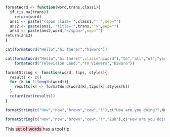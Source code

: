 ```r

formatWord <- function(word,trans,class1){
  if (is.na(trans))
    return(word)
  ans1 <- paste("<span class='",class1,"' ",sep="")
  ans2 <- paste(ans1, "title='",trans,"'>",sep="")
  ans3 <- paste(ans2,word,"</span>",sep="")
return(ans3)
}

cat(formatWord("Hello","hi there!","hiword"))

cat(formatWord("Hello","hi there!",class="hiword"),"to","all","of","you","in",
    formatWord("Television Land.","TV Viewers","hiword"))

formatString <- function(word, tips, styles){
  results <- c()
  for (k in 1:length(word)){
    results[k] <- formatWord(word[k],tips[k],styles[k])
  }
  return(cat(results))
}

formatString(c("How","now","brown","cow","!"),c("How are you doing?",NA,"Why brown?","bovine","enthusiasm"),c("hiword","","brown","blue","hiword"))

formatString(c("How","now","brown","cow","!","Zuh"),c("How are you doing?",NA,"Why brown?","bovine","enthusiasm","Fancy Font!"),c("hiword","","brown","blue","hiword","bigfancy"))
```
<style>
.hiword {background:pink;}
.brown {background:brown;}
.blue {background:blue;}
.bigfancy {font:italic bold 30px serif;}
</style>
This <span class='hiword' title='This one!'> set of words </span> has a tool tip. 
